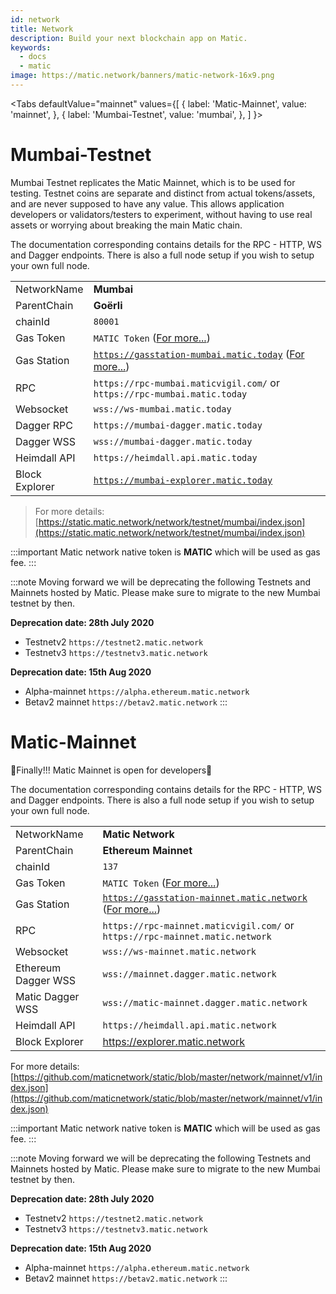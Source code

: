 ```yaml
---
id: network
title: Network
description: Build your next blockchain app on Matic.
keywords:
  - docs
  - matic
image: https://matic.network/banners/matic-network-16x9.png 
---
```


<Tabs
  defaultValue="mainnet"
  values={[
    { label: 'Matic-Mainnet', value: 'mainnet', },
    { label: 'Mumbai-Testnet', value: 'mumbai', },
  ]
}>
<TabItem value="mumbai">

# Mumbai-Testnet
Mumbai Testnet replicates the Matic Mainnet, which is to be used for testing. Testnet coins are separate and distinct from actual tokens/assets, and are never supposed to have any value. This allows application developers or validators/testers to experiment, without having to use real assets or worrying about breaking the main Matic chain.

The documentation corresponding contains details for the RPC - HTTP, WS and Dagger endpoints. There is also a full node setup if you wish to setup your own full node.

|              |                                        |
|--------------|----------------------------------------|
| NetworkName  | **Mumbai**                                 |
| ParentChain  | **Goërli**                                 |
| chainId      | `80001`                                  |
| Gas Token    | `MATIC Token` ([For more...](gas-token)) |
| Gas Station    | [`https://gasstation-mumbai.matic.today`](https://gasstation-mumbai.matic.today) ([For more...](matic-gas-station)) |
| RPC          | `https://rpc-mumbai.maticvigil.com/` or `https://rpc-mumbai.matic.today`      |
| Websocket    | `wss://ws-mumbai.matic.today`         |
| Dagger RPC   | `https://mumbai-dagger.matic.today`   |
| Dagger WSS   | `wss://mumbai-dagger.matic.today`  |
| Heimdall API | `https://heimdall.api.matic.today` |
| Block Explorer | [`https://mumbai-explorer.matic.today`](https://mumbai-explorer.matic.today/) |


> For more details: [https://static.matic.network/network/testnet/mumbai/index.json](https://static.matic.network/network/testnet/mumbai/index.json)

:::important
Matic network native token is **MATIC** which will be used as gas fee.
:::

:::note
Moving forward we will be deprecating the following Testnets and Mainnets hosted by Matic. Please make sure to migrate to the new Mumbai testnet by then.

**Deprecation date: 28th July 2020**

- Testnetv2 `https://testnet2.matic.network`
- Testnetv3 `https://testnetv3.matic.network`

**Deprecation date: 15th Aug 2020**

- Alpha-mainnet `https://alpha.ethereum.matic.network`
- Betav2 mainnet `https://betav2.matic.network`
:::

</TabItem>
<TabItem value="mainnet">

# Matic-Mainnet

🎉Finally!!! Matic Mainnet is open for developers🎉

The documentation corresponding contains details for the RPC - HTTP, WS and Dagger endpoints. There is also a full node setup if you wish to setup your own full node.


|              |                                        |
|--------------|----------------------------------------|
| NetworkName  | **Matic Network**                                 |
| ParentChain  | **Ethereum Mainnet**                                 |
| chainId      | `137`                                  |
| Gas Token    | `MATIC Token` ([For more...](gas-token)) |
| Gas Station    | [`https://gasstation-mainnet.matic.network`](https://gasstation-mainnet.matic.network) ([For more...](matic-gas-station)) |
| RPC          | `https://rpc-mainnet.maticvigil.com/` or `https://rpc-mainnet.matic.network`      |
| Websocket    | `wss://ws-mainnet.matic.network`         |
| Ethereum Dagger WSS| `wss://mainnet.dagger.matic.network`  |
| Matic Dagger WSS   | `wss://matic-mainnet.dagger.matic.network`  |
| Heimdall API | `https://heimdall.api.matic.network` |
| Block Explorer | https://explorer.matic.network |


For more details: [https://github.com/maticnetwork/static/blob/master/network/mainnet/v1/index.json](https://github.com/maticnetwork/static/blob/master/network/mainnet/v1/index.json)

:::important
Matic network native token is **MATIC** which will be used as gas fee.
:::

:::note
Moving forward we will be deprecating the following Testnets and Mainnets hosted by Matic. Please make sure to migrate to the new Mumbai testnet by then.

**Deprecation date: 28th July 2020**

- Testnetv2 `https://testnet2.matic.network`
- Testnetv3 `https://testnetv3.matic.network`

**Deprecation date: 15th Aug 2020**

- Alpha-mainnet `https://alpha.ethereum.matic.network`
- Betav2 mainnet `https://betav2.matic.network`
:::

</TabItem>
</Tabs>